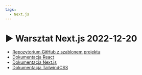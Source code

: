 ```yaml
---
tags:
  - Next.js
---
```



# ▶️ Warsztat Next.js 2022-12-20

<VimeoPlayer videoId="783105383" />

- [Repozytorium GitHub z szablonem projektu](https://github.com/codisity/nextjs-gh-template)
- [Dokumentacja React](https://reactjs.org/docs/getting-started.html)
- [Dokumentacja Next.js](https://nextjs.org/docs/getting-started)
- [Dokumentacja TailwindCSS](https://tailwindcss.com/docs/installation)
